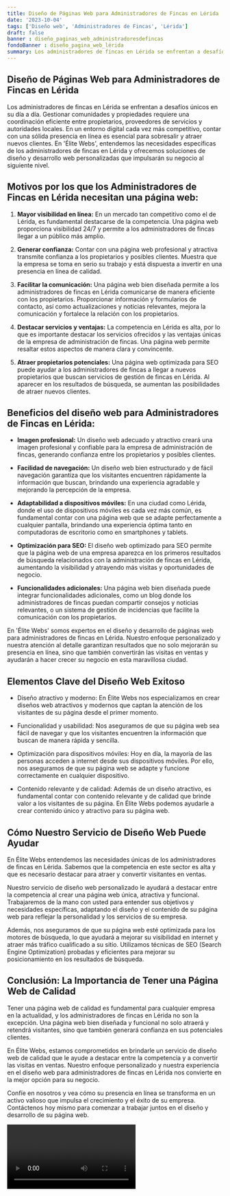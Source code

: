 ```yaml
---
title: Diseño de Páginas Web para Administradores de Fincas en Lérida
date: '2023-10-04'
tags: ['Diseño web', 'Administradores de Fincas', 'Lérida']
draft: false
banner : diseño_paginas_web_administradoresdefincas
fondoBanner : diseño_pagina_web_lérida
summary: Los administradores de fincas en Lérida se enfrentan a desafíos únicos en su día a día. Gestionar comunidades y propiedades requiere una coordinación eficiente entre propietarios, proveedores de servicios y autoridades locales. En un entorno digital cada vez más competitivo, contar con una sólida presencia en línea es esencial para sobresalir y atraer nuevos clientes. En 'Élite Webs', entendemos las necesidades específicas de los administradores de fincas en Lérida y ofrecemos soluciones de diseño y desarrollo web personalizadas que impulsarán su negocio al siguiente nivel.
---
```


## Diseño de Páginas Web para Administradores de Fincas en Lérida

Los administradores de fincas en Lérida se enfrentan a desafíos únicos en su día a día. Gestionar comunidades y propiedades requiere una coordinación eficiente entre propietarios, proveedores de servicios y autoridades locales. En un entorno digital cada vez más competitivo, contar con una sólida presencia en línea es esencial para sobresalir y atraer nuevos clientes. En 'Élite Webs', entendemos las necesidades específicas de los administradores de fincas en Lérida y ofrecemos soluciones de diseño y desarrollo web personalizadas que impulsarán su negocio al siguiente nivel.

## Motivos por los que los Administradores de Fincas en Lérida necesitan una página web:

1. **Mayor visibilidad en línea:** En un mercado tan competitivo como el de Lérida, es fundamental destacarse de la competencia. Una página web proporciona visibilidad 24/7 y permite a los administradores de fincas llegar a un público más amplio.

2. **Generar confianza:** Contar con una página web profesional y atractiva transmite confianza a los propietarios y posibles clientes. Muestra que la empresa se toma en serio su trabajo y está dispuesta a invertir en una presencia en línea de calidad.

3. **Facilitar la comunicación:** Una página web bien diseñada permite a los administradores de fincas en Lérida comunicarse de manera eficiente con los propietarios. Proporcionar información y formularios de contacto, así como actualizaciones y noticias relevantes, mejora la comunicación y fortalece la relación con los propietarios.

4. **Destacar servicios y ventajas:** La competencia en Lérida es alta, por lo que es importante destacar los servicios ofrecidos y las ventajas únicas de la empresa de administración de fincas. Una página web permite resaltar estos aspectos de manera clara y convincente.

5. **Atraer propietarios potenciales:** Una página web optimizada para SEO puede ayudar a los administradores de fincas a llegar a nuevos propietarios que buscan servicios de gestión de fincas en Lérida. Al aparecer en los resultados de búsqueda, se aumentan las posibilidades de atraer nuevos clientes.

## Beneficios del diseño web para Administradores de Fincas en Lérida:

- **Imagen profesional:** Un diseño web adecuado y atractivo creará una imagen profesional y confiable para la empresa de administración de fincas, generando confianza entre los propietarios y posibles clientes.

- **Facilidad de navegación:** Un diseño web bien estructurado y de fácil navegación garantiza que los visitantes encuentren rápidamente la información que buscan, brindando una experiencia agradable y mejorando la percepción de la empresa.

- **Adaptabilidad a dispositivos móviles:** En una ciudad como Lérida, donde el uso de dispositivos móviles es cada vez más común, es fundamental contar con una página web que se adapte perfectamente a cualquier pantalla, brindando una experiencia óptima tanto en computadoras de escritorio como en smartphones y tablets.

- **Optimización para SEO:** El diseño web optimizado para SEO permite que la página web de una empresa aparezca en los primeros resultados de búsqueda relacionados con la administración de fincas en Lérida, aumentando la visibilidad y atrayendo más visitas y oportunidades de negocio.

- **Funcionalidades adicionales:** Una página web bien diseñada puede integrar funcionalidades adicionales, como un blog donde los administradores de fincas puedan compartir consejos y noticias relevantes, o un sistema de gestión de incidencias que facilite la comunicación con los propietarios.

En 'Élite Webs' somos expertos en el diseño y desarrollo de páginas web para administradores de fincas en Lérida. Nuestro enfoque personalizado y nuestra atención al detalle garantizan resultados que no solo mejorarán su presencia en línea, sino que también convertirán las visitas en ventas y ayudarán a hacer crecer su negocio en esta maravillosa ciudad.

<GifSeo />

<Cta />

## Elementos Clave del Diseño Web Exitoso

- Diseño atractivo y moderno: En Élite Webs nos especializamos en crear diseños web atractivos y modernos que captan la atención de los visitantes de su página desde el primer momento.

- Funcionalidad y usabilidad: Nos aseguramos de que su página web sea fácil de navegar y que los visitantes encuentren la información que buscan de manera rápida y sencilla.

- Optimización para dispositivos móviles: Hoy en día, la mayoría de las personas acceden a internet desde sus dispositivos móviles. Por ello, nos aseguramos de que su página web se adapte y funcione correctamente en cualquier dispositivo.

- Contenido relevante y de calidad: Además de un diseño atractivo, es fundamental contar con contenido relevante y de calidad que brinde valor a los visitantes de su página. En Élite Webs podemos ayudarle a crear contenido único y atractivo para su página web.

## Cómo Nuestro Servicio de Diseño Web Puede Ayudar

En Élite Webs entendemos las necesidades únicas de los administradores de fincas en Lérida. Sabemos que la competencia en este sector es alta y que es necesario destacar para atraer y convertir visitantes en ventas.

Nuestro servicio de diseño web personalizado le ayudará a destacar entre la competencia al crear una página web única, atractiva y funcional. Trabajaremos de la mano con usted para entender sus objetivos y necesidades específicas, adaptando el diseño y el contenido de su página web para reflejar la personalidad y los servicios de su empresa.

Además, nos aseguramos de que su página web esté optimizada para los motores de búsqueda, lo que ayudará a mejorar su visibilidad en internet y atraer más tráfico cualificado a su sitio. Utilizamos técnicas de SEO (Search Engine Optimization) probadas y eficientes para mejorar su posicionamiento en los resultados de búsqueda.

## Conclusión: La Importancia de Tener una Página Web de Calidad

Tener una página web de calidad es fundamental para cualquier empresa en la actualidad, y los administradores de fincas en Lérida no son la excepción. Una página web bien diseñada y funcional no solo atraerá y retendrá visitantes, sino que también generará confianza en sus potenciales clientes.

En Élite Webs, estamos comprometidos en brindarle un servicio de diseño web de calidad que le ayude a destacar entre la competencia y a convertir las visitas en ventas. Nuestro enfoque personalizado y nuestra experiencia en el diseño web para administradores de fincas en Lérida nos convierte en la mejor opción para su negocio.

Confíe en nosotros y vea cómo su presencia en línea se transforma en un activo valioso que impulsa el crecimiento y el éxito de su empresa. Contáctenos hoy mismo para comenzar a trabajar juntos en el diseño y desarrollo de su página web.

<Video />

<CtaBot job='Administradores de Fincas' city='Lérida'/>

<Gmaps query='Lérida+españa+maps' />